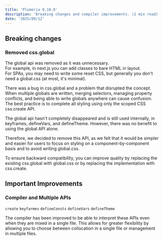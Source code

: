 ```yaml
---
title: 'Plumeria 0.18.0'
description: 'Breaking changes and compiler improvements. (2 min read)'
date: '2025/09/12'
---
```


## Breaking changes

### Removed css.global
The global api was removed as it was unnecessary.  
For example, in next.js you can add classes to bare HTML in layout.  
For SPAs, you may need to write some reset CSS, but generally you don't need a global.css (at most, it's minimal).

There was a bug in css.global and a problem that disrupted the concept.  
When multiple globals are written, merging selectors, managing property conflicts, and being able to write globals anywhere can cause confusion. The best practice is to complete all styling using only the scoped CSS css.create API.

The global api hasn't completely disappeared and is still used internally, in keyframes, defineVars, and defineTheme.
However, there was no benefit to using the global API alone.

Therefore, we decided to remove this API, as we felt that it would be simpler and easier for users to focus on styling on a component-by-component basis and to avoid writing global.css.

To ensure backward compatibility, you can improve quality by replacing the existing css.global with global.css or by replacing the implementation with css.create.

## Important Improvements
### Compiler and Multiple APIs

`create` `keyfarmes` `defineConsts` `defineVars` `defineTheme`

The compiler has been improved to be able to interpret these APIs even when they are mixed in a single file.
This allows for greater flexibility by allowing you to choose between collocation in a single file or management in multiple files.

